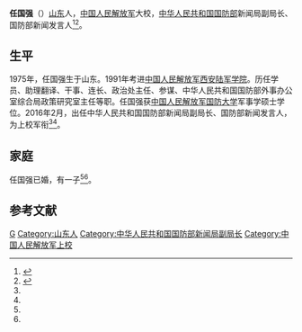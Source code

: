 '''任国强'''（{{bd|1975年|||}}）[[山东|山东]]人，[[中国人民解放军|中国人民解放军]]大校，[[中华人民共和国国防部|中华人民共和国国防部]]新闻局副局长、国防部新闻发言人<ref name=ren>{{Cite web |url = http://www.mod.gov.cn/info/2017-02/23/content_4773434.htm |title = 国防部新闻发言人任国强 |author =  |date =  |publisher = 中华人民共和国国防部 |language =  |accessdate = 2017-02-23 |quote =  |archive-date = 2017-12-09 |archive-url = https://web.archive.org/web/20171209041958/http://www.mod.gov.cn/info/2017-02/23/content_4773434.htm |dead-url = no }}</ref><ref name=zgrb>{{Cite web |url = http://cn.chinadaily.com.cn/2017-02/23/content_28324309.htm |title = 儒雅、博学、懂基层：国防部发言人任国强今日“首秀” |author =  |date = 2017-02-23 |publisher = 中国日报中文网 |language =  |accessdate =  |quote =  |archive-url = https://web.archive.org/web/20171026025203/http://cn.chinadaily.com.cn/2017-02/23/content_28324309.htm |archive-date = 2017-10-26 |dead-url = yes }}</ref>。

==生平==
1975年，任国强生于山东。1991年考进[[中国人民解放军西安陆军学院|中国人民解放军西安陆军学院]]。历任学员、助理翻译、干事、连长、政治处主任、参谋、中华人民共和国国防部外事办公室综合局政策研究室主任等职。任国强获[[中国人民解放军国防大学|中国人民解放军国防大学]]军事学硕士学位。2016年2月，出任中华人民共和国国防部新闻局副局长、国防部新闻发言人，为上校军衔<ref name=ren/><ref name=zgrb/>。

==家庭==
任国强已婚，有一子<ref name=ren/><ref name=zgrb/>。

==参考文献==
{{Reflist|2}}

{{DEFAULTSORT:Ren任}}
[[Category:任姓|G]]
[[Category:山东人|Category:山东人]]
[[Category:中华人民共和国国防部新闻局副局长|Category:中华人民共和国国防部新闻局副局长]]
[[Category:中国人民解放军上校|Category:中国人民解放军上校]]